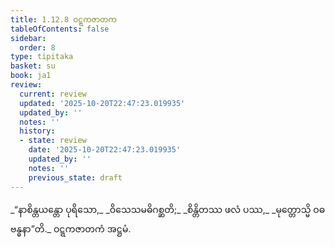 ```yaml
---
title: 1.12.8 ဝဋ္ဋကဇာတက
tableOfContents: false
sidebar:
  order: 8
type: tipitaka
basket: su
book: ja1
review:
  current: review
  updated: '2025-10-20T22:47:23.019935'
  updated_by: ''
  notes: ''
  history:
  - state: review
    date: '2025-10-20T22:47:23.019935'
    updated_by: ''
    notes: ''
    previous_state: draft
---
```



<DynamicBreadcrumb />


<ReviewStatus review={frontmatter.review} showDetails={true} />

<HypothesisAnnotation frontmatter={frontmatter} />

<Division number="118" book="ja1" e="ch" v="22" p="27">

<Paragraph number="261" type="verses" book="ja1">
_“နာစိန္တယန္တော ပုရိသော,_  
_ဝိသေသမဓိဂစ္ဆတိ;_  
_စိန္တိတဿ ဖလံ ပဿ,_  
_မုတ္တောသ္မိ ဝဓဗန္ဓနာ”တိ._  


</Paragraph>
</Division>

<Paragraph number="262" type="center" book="ja1">
ဝဋ္ဋကဇာတကံ အဋ္ဌမံ.
</Paragraph>